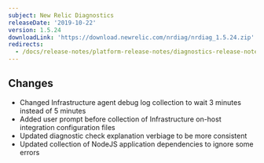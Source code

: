 ```yaml
---
subject: New Relic Diagnostics
releaseDate: '2019-10-22'
version: 1.5.24
downloadLink: 'https://download.newrelic.com/nrdiag/nrdiag_1.5.24.zip'
redirects:
  - /docs/release-notes/platform-release-notes/diagnostics-release-notes/new-relic-diagnostics-1524
---
```


## Changes

* Changed Infrastructure agent debug log collection to wait 3 minutes instead of 5 minutes
* Added user prompt before collection of Infrastructure on-host integration configuration files
* Updated diagnostic check explanation verbiage to be more consistent
* Updated collection of NodeJS application dependencies to ignore some errors
